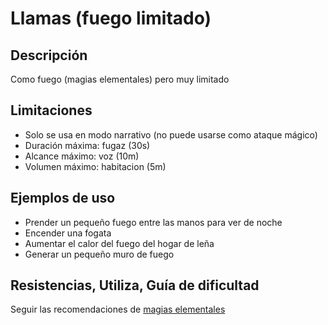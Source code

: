 # Llamas (fuego limitado)

## Descripción

Como fuego (magias elementales) pero muy limitado

## Limitaciones

- Solo se usa en modo narrativo (no puede usarse como ataque mágico)
- Duración máxima: fugaz (30s)
- Alcance máximo: voz (10m)
- Volumen máximo: habitacion (5m)

## Ejemplos de uso

- Prender un pequeño fuego entre las manos para ver de noche
- Encender una fogata
- Aumentar el calor del fuego del hogar de leña
- Generar un pequeño muro de fuego

## Resistencias, Utiliza, Guía de dificultad

Seguir las recomendaciones de [magias elementales](/docs/list-hexagons/01)
